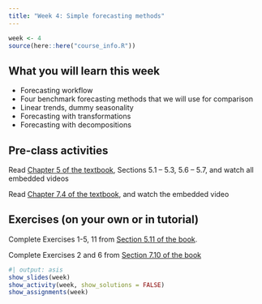 ```yaml
---
title: "Week 4: Simple forecasting methods"
---
```


```r
week <- 4
source(here::here("course_info.R"))
```

## What you will learn this week

* Forecasting workflow
* Four benchmark forecasting methods that we will use for comparison
* Linear trends, dummy seasonality
* Forecasting with transformations
* Forecasting with decompositions

## Pre-class activities

Read [Chapter 5 of the textbook](https://otexts.com/fpp3/toolbox.html), Sections 5.1 -- 5.3, 5.6 -- 5.7, and watch all embedded videos

Read [Chapter 7.4 of the textbook](https://otexts.com/fpp3/useful-predictors.html), and watch the embedded video

## Exercises (on your own or in tutorial)

Complete Exercises 1-5, 11 from [Section 5.11 of the book](https://otexts.com/fpp3/toolbox-exercises.html).

Complete Exercises 2 and 6 from [Section 7.10 of the book](https://otexts.com/fpp3/regression-exercises.html)

<!-- [**Solutions to Exercises**](ex4-sol.qmd) -->

```r
#| output: asis
show_slides(week)
show_activity(week, show_solutions = FALSE)
show_assignments(week)
```
